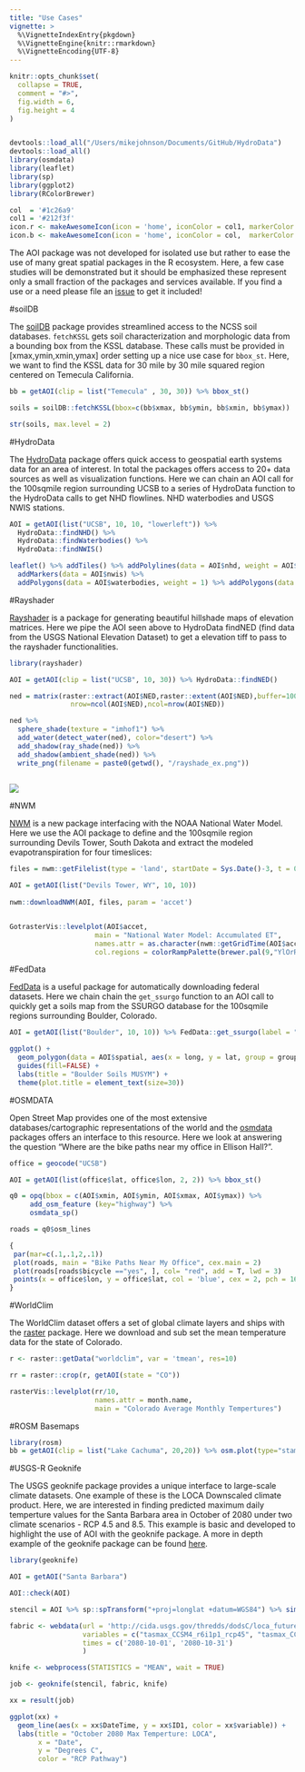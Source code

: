 ```yaml
---
title: "Use Cases"
vignette: >
  %\VignetteIndexEntry{pkgdown}
  %\VignetteEngine{knitr::rmarkdown}
  %\VignetteEncoding{UTF-8}
---
```


```r

knitr::opts_chunk$set(
  collapse = TRUE,
  comment = "#>",
  fig.width = 6, 
  fig.height = 4
)


devtools::load_all("/Users/mikejohnson/Documents/GitHub/HydroData")
devtools::load_all()
library(osmdata)
library(leaflet)
library(sp)
library(ggplot2)
library(RColorBrewer)

col  = '#1c26a9'
col1 = '#212f3f'
icon.r <- makeAwesomeIcon(icon = 'home', iconColor = col1, markerColor = 'gray')
icon.b <- makeAwesomeIcon(icon = 'home', iconColor = col,  markerColor = 'gray')
```

The AOI package was not developed for isolated use but rather to ease the use of many great spatial packages in the R ecosystem. Here, a few case studies will be demonstrated but it should be emphasized these represent only a small fraction of the packages and services available. If you find a use or a need please file an [issue](https://github.com/mikejohnson51/AOI/issues) to get it included!

#soilDB

The [soilDB](https://github.com/ncss-tech/soilDB) package provides streamlined access to the NCSS soil databases. `fetchKSSL` gets soil characterization and morphologic data from a bounding box from the KSSL database. These calls must be provided in [xmax,ymin,xmin,ymax] order setting up a nice use case for `bbox_st`. Here, we want to find the KSSL data for 30 mile by 30 mile squared region centered on Temecula California.

```r
bb = getAOI(clip = list("Temecula" , 30, 30)) %>% bbox_st()

soils = soilDB::fetchKSSL(bbox=c(bb$xmax, bb$ymin, bb$xmin, bb$ymax))

str(soils, max.level = 2)

```

#HydroData

The [HydroData](https://github.com/ncss-tech/soilDB) package offers quick access to geospatial earth systems data for an area of interest. In total the packages offers access to 20+ data sources as well as visualization functions. Here we can chain an AOI call for the 100sqmile region surrounding UCSB to a series of HydroData function to the HydroData calls to get NHD flowlines. NHD waterbodies and USGS NWIS stations. 

```r

AOI = getAOI(list("UCSB", 10, 10, "lowerleft")) %>% 
  HydroData::findNHD() %>% 
  HydroData::findWaterbodies() %>% 
  HydroData::findNWIS()

leaflet() %>% addTiles() %>% addPolylines(data = AOI$nhd, weight = AOI$nhd$streamorde) %>% 
  addMarkers(data = AOI$nwis) %>% 
  addPolygons(data = AOI$waterbodies, weight = 1) %>% addPolygons(data = AOI$AOI, color = 'red', fillColor = "transparent")

```

#Rayshader

[Rayshader](https://github.com/tylermorganwall/rayshader) is a package for generating beautiful hillshade maps of elevation matrices. Here we pipe the AOI seen above to HydroData findNED (find data from the USGS National Elevation Dataset) to get a elevation tiff to pass to the rayshader functionalities.

```r
library(rayshader)

AOI = getAOI(clip = list("UCSB", 10, 30)) %>% HydroData::findNED()

ned = matrix(raster::extract(AOI$NED,raster::extent(AOI$NED),buffer=1000),
               nrow=ncol(AOI$NED),ncol=nrow(AOI$NED))

ned %>%
  sphere_shade(texture = "imhof1") %>%
  add_water(detect_water(ned), color="desert") %>%
  add_shadow(ray_shade(ned)) %>%
  add_shadow(ambient_shade(ned)) %>%
  write_png(filename = paste0(getwd(), "/rayshade_ex.png"))
  

```

![](./imgs/rayshade_ex.png)

#NWM

[NWM](https://github.com/mikejohnson51/NWM/) is a new package interfacing with the NOAA National Water Model. Here we use the AOI package to define and the 100sqmile region surrounding Devils Tower, South Dakota and extract the modeled evapotranspiration for four timeslices:

```r

files = nwm::getFilelist(type = 'land', startDate = Sys.Date()-3, t = 0, f = c(3,6,9,12))

AOI = getAOI(list("Devils Tower, WY", 10, 10)) 
  
nwm::downloadNWM(AOI, files, param = 'accet')


GotrasterVis::levelplot(AOI$accet, 
                     main = "National Water Model: Accumulated ET", 
                     names.attr = as.character(nwm::getGridTime(AOI$accet)),
                     col.regions = colorRampPalette(brewer.pal(9,"YlOrRd")))

```


#FedData

[FedData](https://github.com/ropensci/FedData) is a useful package for automatically downloading federal datasets. Here we chain chain the `get_ssurgo` function to an AOI call to quickly get a soils map from the SSURGO database for the 100sqmile regions surrounding Boulder, Colorado.

```r
AOI = getAOI(list("Boulder", 10, 10)) %>% FedData::get_ssurgo(label = "test")

ggplot() + 
  geom_polygon(data = AOI$spatial, aes(x = long, y = lat, group = group, fill = id), color = 'gray') + 
  guides(fill=FALSE) + 
  labs(title = "Boulder Soils MUSYM") + 
  theme(plot.title = element_text(size=30))
```

#OSMDATA

Open Street Map provides one of the most extensive databases/cartographic representations of the world and the [osmdata](https://github.com/ropensci/osmdata) packages offers an interface to this resource. Here we look at answering the question "Where are the bike paths near my office in Ellison Hall?". 

```r
office = geocode("UCSB")

AOI = getAOI(list(office$lat, office$lon, 2, 2)) %>% bbox_st()

q0 = opq(bbox = c(AOI$xmin, AOI$ymin, AOI$xmax, AOI$ymax)) %>%
     add_osm_feature (key="highway") %>% 
     osmdata_sp() 

roads = q0$osm_lines

{
 par(mar=c(.1,.1,2,.1))
 plot(roads, main = "Bike Paths Near My Office", cex.main = 2)
 plot(roads[roads$bicycle =="yes", ], col= "red", add = T, lwd = 3)
 points(x = office$lon, y = office$lat, col = 'blue', cex = 2, pch = 16)
}

```

#WorldClim

The WorldClim dataset offers a set of global climate layers and ships with the [raster](https://cran.r-project.org/web/packages/raster/raster.pdf) package. Here we download and sub set the mean temperature data for the state of Colorado.

```r

r <- raster::getData("worldclim", var = 'tmean', res=10)

rr = raster::crop(r, getAOI(state = "CO"))

rasterVis::levelplot(rr/10, 
                     names.attr = month.name,
                     main = "Colorado Average Monthly Tempertures")

```

#ROSM Basemaps

```r
library(rosm)
bb = getAOI(clip = list("Lake Cachuma", 20,20)) %>% osm.plot(type="stamenbw")
```


#USGS-R Geoknife

The USGS geoknife package provides a unique interface to large-scale climate datasets. One example of these is the LOCA Downscaled climate product. Here, we are interested in finding predicted maximum daily temperture values for the Santa Barbara area in October of 2080 under two climate scenarios - RCP 4.5 and 8.5. This example is basic and developed to highlight the use of AOI with the geoknife package. A more in depth example of the geoknife package can be found [here](https://owi.usgs.gov/blog/LOCAdownscaling/).


```r

library(geoknife)

AOI = getAOI("Santa Barbara")

AOI::check(AOI)

stencil = AOI %>% sp::spTransform("+proj=longlat +datum=WGS84") %>% simplegeom()

fabric <- webdata(url = 'http://cida.usgs.gov/thredds/dodsC/loca_future',
                  variables = c("tasmax_CCSM4_r6i1p1_rcp45", "tasmax_CCSM4_r6i1p1_rcp85"),
                  times = c('2080-10-01', '2080-10-31')
                  )

knife <- webprocess(STATISTICS = "MEAN", wait = TRUE)

job <- geoknife(stencil, fabric, knife)

xx = result(job)

ggplot(xx) + 
  geom_line(aes(x = xx$DateTime, y = xx$ID1, color = xx$variable)) + 
  labs(title = "October 2080 Max Temperture: LOCA", 
       x = "Date", 
       y = "Degrees C", 
       color = "RCP Pathway")

````




